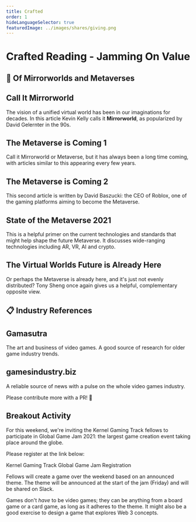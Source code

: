 ```yaml
---
title: Crafted
order: 1
hideLanguageSelector: true
featuredImage: ../images/shares/giving.png
---
```


# Crafted Reading - Jamming On Value

## 🌌 Of Mirrorworlds and Metaverses

## <Link to="https://www.wired.com/story/mirrorworld-ar-next-big-tech-platform/">Call It Mirrorworld</Link>

The vision of a unified virtual world has been in our imaginations for decades. In this article Kevin Kelly calls it **Mirrorworld**, as popularized by David Gelernter in the 90s.

## <Link to="https://www.forbes.com/sites/cathyhackl/2020/07/05/the-metaverse-is-coming--its-a-very-big-deal/?sh=1781cf2d440f">The Metaverse is Coming 1</Link>

Call it Mirrorworld or Metaverse, but it has always been a long time coming, with articles similar to this appearing every few years.

## <Link to="https://www.wired.co.uk/article/metaverse">The Metaverse is Coming 2</Link>

 This second article is written by David Baszucki: the CEO of Roblox, one of the gaming platforms aiming to become the Metaverse.

## <Link to="https://medium.com/the-challenge/state-of-the-metaverse-2021-9f032fed655b">State of the Metaverse 2021</Link>

This is a helpful primer on the current technologies and standards that might help shape the future Metaverse. It discusses wide-ranging technologies including AR, VR, AI and crypto.

## <Link to="https://tonysheng.substack.com/p/the-virtual-worlds-future-is-already">The Virtual Worlds Future is Already Here</Link>

Or perhaps the Metaverse is already here, and it's just not evenly distributed? Tony Sheng once again gives us a helpful, complementary opposite view.

## 📋 Industry References

## <Link to="https://gamasutra.com/">Gamasutra</Link>

The art and business of video games. A good source of research for older game industry trends.

## <Link to="https://www.gamesindustry.biz/">gamesindustry.biz</Link>

A reliable source of news with a pulse on the whole video games industry.

Please contribute more with a PR! 📝

## Breakout Activity

For this weekend, we're inviting the Kernel Gaming Track fellows to participate in Global Game Jam 2021: the largest game creation event taking place around the globe. 

Please register at the link below:

<Link to="https://globalgamejam.org/2021/jam-sites/kernel-gaming-guild-game-jam-2021">Kernel Gaming Track Global Game Jam Registration</Link>

Fellows will create a game over the weekend based on an announced theme. The theme will be announced at the start of the jam (Friday) and will be shared on Slack.

Games don't _have_ to be video games; they can be anything from a board game or a card game, as long as it adheres to the theme. It might also be a good exercise to design a game that explores Web 3 concepts.
